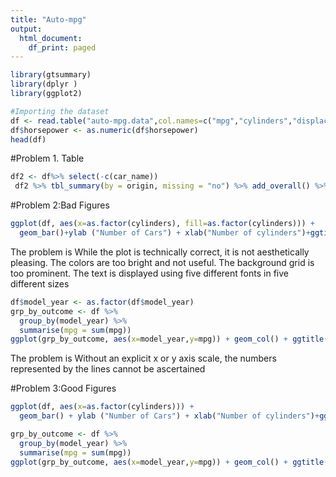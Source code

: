 ---
title: "Auto-mpg"
output:
  html_document:
    df_print: paged
---

```{r}
library(gtsummary)
library(dplyr )
library(ggplot2)
```

```{r}
#Importing the dataset
df <- read.table("auto-mpg.data",col.names=c("mpg","cylinders","displacement","horsepower","weight","acceleration","model_year","origin","car_name"))
df$horsepower <- as.numeric(df$horsepower)
head(df)
```


#Problem 1. Table
```{r}

df2 <- df%>% select(-c(car_name))
 df2 %>% tbl_summary(by = origin, missing = "no") %>% add_overall() %>% add_stat_label()

```

#Problem 2:Bad Figures

```{r}


ggplot(df, aes(x=as.factor(cylinders), fill=as.factor(cylinders))) +
  geom_bar()+ylab ("Number of Cars") + xlab("Number of cylinders")+ggtitle("Most used popular cylinders")


```
The problem is  While the plot is technically correct, it is not aesthetically pleasing. The colors are too bright and not useful. The background grid is too prominent. The text is displayed using five different fonts in five different sizes

```{r}
df$model_year <- as.factor(df$model_year)
grp_by_outcome <- df %>%
  group_by(model_year) %>%
  summarise(mpg = sum(mpg))
ggplot(grp_by_outcome, aes(x=model_year,y=mpg)) + geom_col() + ggtitle("Miles per gallon per year")+theme_void() + theme(legend.position="none")
```

The problem is Without an explicit x or y axis scale, the numbers represented by the lines cannot be ascertained


#Problem 3:Good Figures

```{r}
ggplot(df, aes(x=as.factor(cylinders))) +
  geom_bar() + ylab ("Number of Cars") + xlab("Number of cylinders")+ggtitle("Most used popular cylinders")

```

```{r}
grp_by_outcome <- df %>%
  group_by(model_year) %>%
  summarise(mpg = sum(mpg))
ggplot(grp_by_outcome, aes(x=model_year,y=mpg)) + geom_col() + ggtitle("Miles per gallon per year")
```